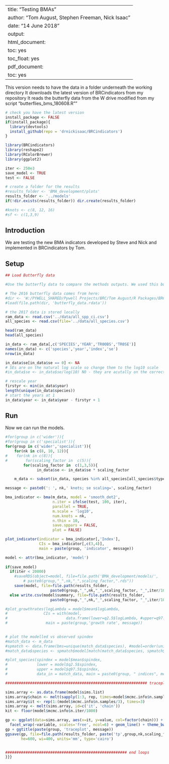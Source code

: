 
---
title: "Testing BMAs"
author: "Tom August, Stephen Freeman, Nick Isaac"
date: "14 June 2018" 
output:
  html_document:
    toc: yes
    toc_float: yes
  pdf_document:
    toc: yes
---

This version needs to have the data in a folder underneath the working directory
It downloads the latest version of BRCindicators from my repository
It reads the butterfly data from the W drive
modified from my script "butterflies_bms_180608.R""


```r
# check you have the latest version
install_package <- FALSE
if(install_package){
  library(devtools)
  install_github(repo = 'drnickisaac/BRCindicators')
}

library(BRCindicators)
library(reshape2)
library(RColorBrewer)
library(ggplot2)

iter <- 250e3
save_model <- TRUE
test <- FALSE

# create a folder for the results
#results_folder <- 'BMA_development/plots'
results_folder <- '../models'
if(!dir.exists(results_folder)) dir.create(results_folder)

#knots <- c(8, 12, 16)
#sf <- c(1,3,9)
```

## Introduction

We are testing the new BMA indicators developed by Steve and Nick and implemented in BRCindicators by Tom.


## Setup
```r
## Load Butterfly data

#Use the butterfly data to compare the methods outputs. We used this butterfly data to compare methods including MSI previously so this is a good dataset to test on. 

# The 2016 butterfly data comes from here:
#dir <- 'W:/PYWELL_SHARED/Pywell Projects/BRC/Tom August/R Packages/BRCindicators/Other_files'
#load(file.path(dir, 'butterfly_data.rdata'))

# the 2017 data is stored locally
ram_data <- read.csv('../data/all_spp_ci.csv')
all_species <- read.csv(file='../data/all_species.csv')

head(ram_data)
head(all_species)

in_data <- ram_data[,c('SPECIES','YEAR','TR0OBS','TR0SE')] 
names(in_data) <- c('species','year','index','se')
nrow(in_data)

in_data$se[in_data$se == 0] <- NA 
# SEs are on the natural log scale so change them to the log10 scale
#in_data$se <- in_data$se/log(10) NO - they are acutally on the correct scale

# rescale year
firstyr <- min(in_data$year)
length(unique(in_data$species))
# start the years at 1
in_data$year <- in_data$year - firstyr + 1
```

  
## Run
Now we can run the models.

```r

#for(group in c('wider')){
#for(group in c('specialist')){
for(group in c('wider','specialist')){
    for(nk in c(8, 10, 12)){
#    for(nk in c(8)){
#        for(scaling_factor in  c(5)){
        for(scaling_factor in  c(1,3,5)){
              in_data$se <- in_data$se * scaling_factor

    m_data <- subset(in_data, species %in% all_species[all_species$type==group, 'BMScode'])

message <- paste0(': ', nk,' knots; se scaling=', scaling_factor)

bma_indicator <- bma(m_data, model = 'smooth_det2',
                     n.iter = ifelse(test, 100, iter),
                     parallel = TRUE,
                     m.scale = 'log10',
                     num.knots = nk,
                     n.thin = 10,
                     save.sppars = FALSE,
                     plot = FALSE)

plot_indicator(indicator = bma_indicator[,'Index'],
               CIs = bma_indicator[,c(3,4)], 
               main = paste(group, 'indicator', message))

model <- attr(bma_indicator, 'model')
                
if(save_model) 
  if(iter < 20000)
    #saveRDS(object=model, file=file.path('BMA_development/models/',
        # paste0(group,"_",nk,"_",scaling_factor,".rds"))
    save(model, file=file.path(results_folder,
                    paste0(group,"_",nk,"_",scaling_factor, "_",iter/1000,".rData")))
  else write.csv(model$summary, file=file.path(results_folder,
                    paste0(group,"_",nk,"_",scaling_factor, "_",iter/1000,".csv")))

#plot_growthrates(logLambda = model$mean$logLambda,
#                CIs = with(model, 
#                          data.frame(lower=q2.5$logLambda, #upper=q97.5$logLambda)),
#                 main = paste(group,'growth rate', message))

 
# plot the modelled vs observed spindex
#match_data <- m_data
#spmatch <- data.frame(bms=unique(match_data$species), #model=order(unique(match_data$species)))
#match_data$species <- spmatch$model[match(match_data$species, spmatch$bms)]

#plot_species(spindex = model$mean$spindex,
#             lower = model$q2.5$spindex,
#             upper = model$q97.5$spindex,
#             data_in = match_data, main = paste0(group, " indices", message))

############################################################### traceplot

sims.array <- as.data.frame(model$sims.list)
sims.array$chain <- melt(sapply(1:3, rep, times=model$mcmc.info$n.samples/3))$value
sims.array$it <- rep(1:(model$mcmc.info$n.samples/3), times=3)
sims.array <- melt(sims.array, id=c('it', 'chain'))
kit <- floor(model$mcmc.info$n.iter/1000)

gp <- ggplot(data=sims.array, aes(x=it, y=value, col=factor(chain))) +
  facet_wrap(~variable, scales='free', ncol=6) + geom_line() + theme_bw()
gp + ggtitle(paste(group, 'traceplot', message))
ggsave(gp, file=file.path(results_folder, paste('tp',group,nk,scaling_factor,kit,'kit.png', sep="_")),
       he=600, wi=400, units='mm', type='cairo')


###################################################### end loops
}}}
```
